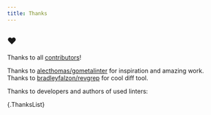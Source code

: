 ```yaml
---
title: Thanks
---
```


## ❤️

Thanks to all [contributors](https://github.com/chenfeining/golangci-lint/graphs/contributors)!

Thanks to [alecthomas/gometalinter](https://github.com/alecthomas/gometalinter) for inspiration and amazing work.
Thanks to [bradleyfalzon/revgrep](https://github.com/bradleyfalzon/revgrep) for cool diff tool.

Thanks to developers and authors of used linters:

{.ThanksList}
